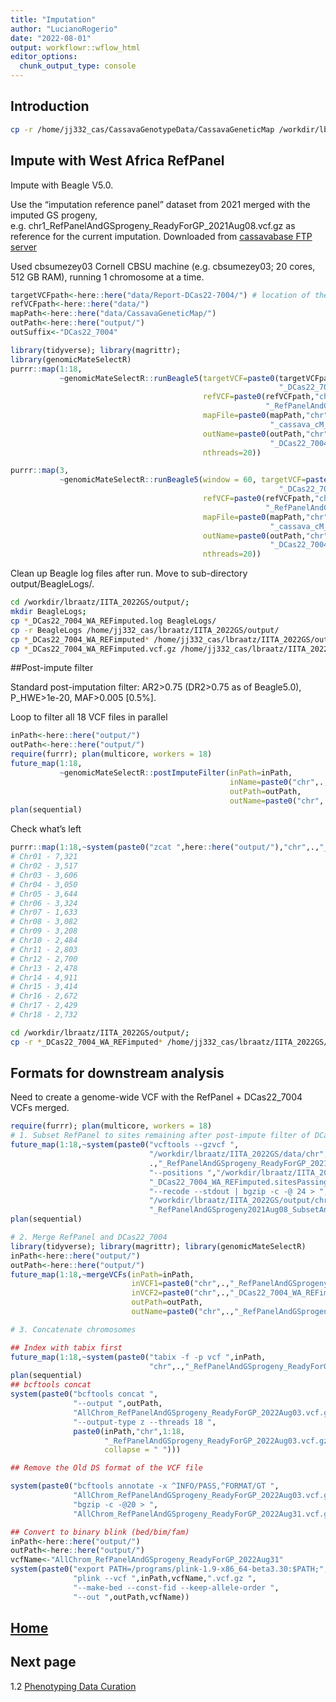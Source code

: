 ```yaml
---
title: "Imputation"
author: "LucianoRogerio"
date: "2022-08-01"
output: workflowr::wflow_html
editor_options:
  chunk_output_type: console
---
```


## Introduction

```bash
cp -r /home/jj332_cas/CassavaGenotypeData/CassavaGeneticMap /workdir/lbraatz/IITA_2022GS/data/.;

```

## Impute with West Africa RefPanel

Impute with Beagle V5.0.

Use the “imputation reference panel” dataset from 2021 merged with the imputed GS progeny, e.g. chr1_RefPanelAndGSprogeny_ReadyForGP_2021Aug08.vcf.gz as reference for the current imputation.
Downloaded from [cassavabase FTP server](https://cassavabase.org/ftp/marnin_datasets/IITA_2021GS/output/)

Used cbsumezey03 Cornell CBSU machine (e.g. cbsumezey03; 20 cores, 512 GB RAM), running 1 chromosome at a time.

```r
targetVCFpath<-here::here("data/Report-DCas22-7004/") # location of the targetVCF
refVCFpath<-here::here("data/")
mapPath<-here::here("data/CassavaGeneticMap/")
outPath<-here::here("output/")
outSuffix<-"DCas22_7004"

library(tidyverse); library(magrittr); 
library(genomicMateSelectR)
purrr::map(1:18,
           ~genomicMateSelectR::runBeagle5(targetVCF=paste0(targetVCFpath,"chr",.,
                                                            "_DCas22_7004.vcf.gz"),
                                           refVCF=paste0(refVCFpath,"chr",.,
                                                         "_RefPanelAndGSprogeny_ReadyForGP_2021Aug08.vcf.gz"),
                                           mapFile=paste0(mapPath,"chr",.,
                                                          "_cassava_cM_pred.v6_91019.map"),
                                           outName=paste0(outPath,"chr",.,
                                                          "_DCas22_7004_WA_REFimputed"),
                                           nthreads=20))

purrr::map(3,
           ~genomicMateSelectR::runBeagle5(window = 60, targetVCF=paste0(targetVCFpath,"chr",.,
                                                            "_DCas22_7004.vcf.gz"),
                                           refVCF=paste0(refVCFpath,"chr",.,
                                                         "_RefPanelAndGSprogeny_ReadyForGP_2021Aug08.vcf.gz"),
                                           mapFile=paste0(mapPath,"chr",.,
                                                          "_cassava_cM_pred.v6_91019.map"),
                                           outName=paste0(outPath,"chr",.,
                                                          "_DCas22_7004_WA_REFimputed"),
                                           nthreads=20))

```

Clean up Beagle log files after run. Move to sub-directory output/BeagleLogs/.

```bash
cd /workdir/lbraatz/IITA_2022GS/output/; 
mkdir BeagleLogs;
cp *_DCas22_7004_WA_REFimputed.log BeagleLogs/
cp -r BeagleLogs /home/jj332_cas/lbraatz/IITA_2022GS/output/
cp *_DCas22_7004_WA_REFimputed* /home/jj332_cas/lbraatz/IITA_2022GS/output/
cp *_DCas22_7004_WA_REFimputed.vcf.gz /home/jj332_cas/lbraatz/IITA_2022GS/output/
```

##Post-impute filter

Standard post-imputation filter: AR2>0.75 (DR2>0.75 as of Beagle5.0), P_HWE>1e-20, MAF>0.005 [0.5%].

Loop to filter all 18 VCF files in parallel

```r
inPath<-here::here("output/")
outPath<-here::here("output/")
require(furrr); plan(multicore, workers = 18)
future_map(1:18,
           ~genomicMateSelectR::postImputeFilter(inPath=inPath,
                                                 inName=paste0("chr",.,"_DCas22_7004_WA_REFimputed"),
                                                 outPath=outPath,
                                                 outName=paste0("chr",.,"_DCas22_7004_WA_REFimputedAndFiltered")))
plan(sequential)
```

Check what’s left

```r
purrr::map(1:18,~system(paste0("zcat ",here::here("output/"),"chr",.,"_DCas22_7004_WA_REFimputedAndFiltered.vcf.gz | wc -l")))
# Chr01 - 7,321
# Chr02 - 3,517
# Chr03 - 3,606
# Chr04 - 3,050
# Chr05 - 3,644
# Chr06 - 3,324
# Chr07 - 1,633
# Chr08 - 3,082
# Chr09 - 3,208
# Chr10 - 2,484
# Chr11 - 2,803
# Chr12 - 2,700
# Chr13 - 2,478
# Chr14 - 4,911
# Chr15 - 3,414
# Chr16 - 2,672
# Chr17 - 2,429
# Chr18 - 2,732
```

```bash
cd /workdir/lbraatz/IITA_2022GS/output/;
cp -r *_DCas22_7004_WA_REFimputed* /home/jj332_cas/lbraatz/IITA_2022GS/output/
```

## Formats for downstream analysis

Need to create a genome-wide VCF with the RefPanel + DCas22_7004 VCFs merged.


```r
require(furrr); plan(multicore, workers = 18)
# 1. Subset RefPanel to sites remaining after post-impute filter of DCas22_7004
future_map(1:18,~system(paste0("vcftools --gzvcf ",
                               "/workdir/lbraatz/IITA_2022GS/data/chr",
                               .,"_RefPanelAndGSprogeny_ReadyForGP_2021Aug08.vcf.gz"," ",
                               "--positions ","/workdir/lbraatz/IITA_2022GS/output/chr",.,
                               "_DCas22_7004_WA_REFimputed.sitesPassing"," ",
                               "--recode --stdout | bgzip -c -@ 24 > ",
                               "/workdir/lbraatz/IITA_2022GS/output/chr",.,
                               "_RefPanelAndGSprogeny2021Aug08_SubsetAndReadyToMerge.vcf.gz")))
plan(sequential)

# 2. Merge RefPanel and DCas22_7004
library(tidyverse); library(magrittr); library(genomicMateSelectR)
inPath<-here::here("output/")
outPath<-here::here("output/")
future_map(1:18,~mergeVCFs(inPath=inPath,
                           inVCF1=paste0("chr",.,"_RefPanelAndGSprogeny2021Aug08_SubsetAndReadyToMerge"),
                           inVCF2=paste0("chr",.,"_DCas22_7004_WA_REFimputedAndFiltered"),
                           outPath=outPath,
                           outName=paste0("chr",.,"_RefPanelAndGSprogeny_ReadyForGP_2022Aug03")))

# 3. Concatenate chromosomes

## Index with tabix first
future_map(1:18,~system(paste0("tabix -f -p vcf ",inPath,
                               "chr",.,"_RefPanelAndGSprogeny_ReadyForGP_2022Aug03.vcf.gz")))
plan(sequential)
## bcftools concat
system(paste0("bcftools concat ",
              "--output ",outPath,
              "AllChrom_RefPanelAndGSprogeny_ReadyForGP_2022Aug03.vcf.gz ",
              "--output-type z --threads 18 ",
              paste0(inPath,"chr",1:18,
                     "_RefPanelAndGSprogeny_ReadyForGP_2022Aug03.vcf.gz",
                     collapse = " ")))

## Remove the Old DS format of the VCF file

system(paste0("bcftools annotate -x ^INFO/PASS,^FORMAT/GT ",
              "AllChrom_RefPanelAndGSprogeny_ReadyForGP_2022Aug03.vcf.gz | ",
              "bgzip -c -@20 > ",
              "AllChrom_RefPanelAndGSprogeny_ReadyForGP_2022Aug31.vcf.gz"))

## Convert to binary blink (bed/bim/fam)
inPath<-here::here("output/")
outPath<-here::here("output/")
vcfName<-"AllChrom_RefPanelAndGSprogeny_ReadyForGP_2022Aug31"
system(paste0("export PATH=/programs/plink-1.9-x86_64-beta3.30:$PATH;",
              "plink --vcf ",inPath,vcfName,".vcf.gz ",
              "--make-bed --const-fid --keep-allele-order ",
              "--out ",outPath,vcfName))
```


## [Home](index.html)


## Next page

1.2 [Phenotyping Data Curation](cleanTPdata.html)
